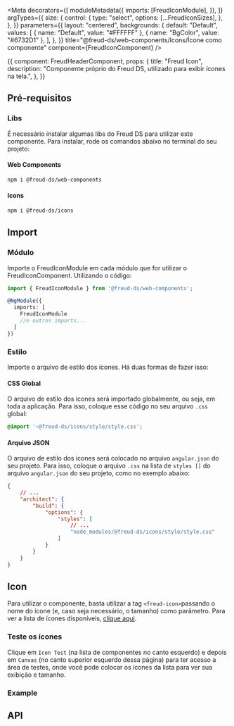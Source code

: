 
<Meta
  decorators={[
    moduleMetadata({
      imports: [FreudIconModule],
    }),
  ]}
  argTypes={{
    size: {
      control: {
        type: "select",
        options: [...FreudIconSizes],
      },
    },
  }}
  parameters={{
    layout: "centered",
    backgrounds: {
      default: "Default",
      values: [
        { name: "Default", value: "#FFFFFF" },
        { name: "BgColor", value: "#6732D1" },
      ],
    },
  }}
  title="@freud-ds/web-components/Icons/Ícone como componente"
  component={FreudIconComponent}
/>

<Story name="Storyname-hidden">
  {{
    component: FreudHeaderComponent,
    props: {
      title: "Freud Icon",
      description:
        "Componente próprio do Freud DS, utilizado para exibir ícones na tela.",
    },
  }}
</Story>

## Pré-requisitos

### Libs

É necessário instalar algumas libs do Freud DS para utilizar este componente. Para instalar, rode os comandos abaixo 
no terminal do seu projeto:

#### Web Components

```bash
npm i @freud-ds/web-components
```

#### Icons

```bash
npm i @freud-ds/icons
```

## <a id="importing"></a>Import

### Módulo
Importe o FreudIconModule em cada módulo que for utilizar o FreudIconComponent. Utilizando o código:
```ts
import { FreudIconModule } from '@freud-ds/web-components'; 

@NgModule({
  imports: [
    FreudIconModule
    //e outros imports...
  ]
})
```

### Estilo
Importe o arquivo de estilo dos ícones. Há duas formas de fazer isso: 

#### CSS Global
O arquivo de estilo dos ícones será importado globalmente, ou seja, em toda a aplicação. Para isso, coloque esse código 
no seu arquivo ``.css`` global:
```css
@import '~@freud-ds/icons/style/style.css';
```
#### Arquivo JSON
O arquivo de estilo dos ícones será colocado no arquivo ``angular.json`` do seu projeto. Para isso, coloque o arquivo ``.css`` 
na lista de ``styles []`` do arquivo ``angular.json`` do seu projeto, como no exemplo abaixo:
```json
{
	// ...
	"architect": {
		"build": {
			"options": {
				"styles": [
					// ...
					"node_modules/@freud-ds/icons/style/style.css"
				]
			}
		}
	}
}
```

## Icon
Para utilizar o componente, basta utilizar a tag ``<freud-icon>``passando o nome do ícone (e, caso seja necessário, o tamanho) 
como parâmetro. Para ver a lista de ícones disponíveis, [clique aqui][all-icons].

### Teste os ícones
Clique em ``Icon Test`` (na lista de componentes no canto esquerdo) e depois em ``Canvas`` (no canto superior esquerdo dessa página) 
para ter acesso a área de testes, onde você pode colocar os ícones da lista para ver sua exibição e tamanho.

<Canvas withSource={SourceState.NONE}>
  <Story story={IconTest}/>
</Canvas>

### Example

<Canvas withSource={SourceState.OPEN}>
  <Story story={Icon}/>
</Canvas>

<Canvas withSource={SourceState.OPEN}>
  <Story story={IconSmall}/>
</Canvas>

## API
<ArgsTable of={FreudIconComponent} />

[all-icons]: https://zenklub.github.io/freud-ds/iframe.html?viewMode=docs&id=freud-ds-web-components-icons--storyname-hidden#a-idlistalisting
